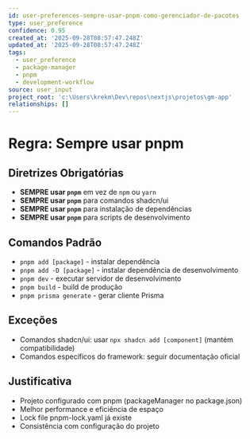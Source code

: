 ```yaml
---
id: user-preferences-sempre-usar-pnpm-como-gerenciador-de-pacotes
type: user_preference
confidence: 0.95
created_at: '2025-09-28T08:57:47.248Z'
updated_at: '2025-09-28T08:57:47.248Z'
tags:
  - user_preference
  - package-manager
  - pnpm
  - development-workflow
source: user_input
project_root: 'c:\Users\krekm\Dev\repos\nextjs\projetos\gm-app'
relationships: []
---
```

# Regra: Sempre usar pnpm

## Diretrizes Obrigatórias
- **SEMPRE usar `pnpm`** em vez de `npm` ou `yarn`
- **SEMPRE usar `pnpm`** para comandos shadcn/ui
- **SEMPRE usar `pnpm`** para instalação de dependências
- **SEMPRE usar `pnpm`** para scripts de desenvolvimento

## Comandos Padrão
- `pnpm add [package]` - instalar dependência
- `pnpm add -D [package]` - instalar dependência de desenvolvimento
- `pnpm dev` - executar servidor de desenvolvimento
- `pnpm build` - build de produção
- `pnpm prisma generate` - gerar cliente Prisma

## Exceções
- Comandos shadcn/ui: usar `npx shadcn add [component]` (mantém compatibilidade)
- Comandos específicos do framework: seguir documentação oficial

## Justificativa
- Projeto configurado com pnpm (packageManager no package.json)
- Melhor performance e eficiência de espaço
- Lock file pnpm-lock.yaml já existe
- Consistência com configuração do projeto
